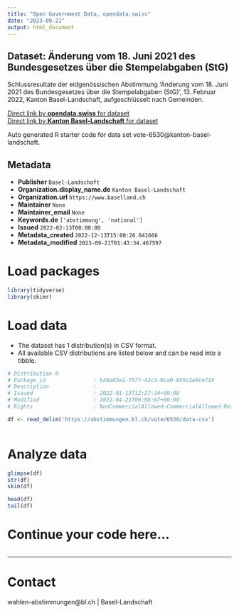 ```yaml
---
title: "Open Government Data, opendata.swiss"
date: "2023-09-21"
output: html_document
---
```


## Dataset: Änderung vom 18. Juni 2021 des Bundesgesetzes über die Stempelabgaben (StG)

Schlussresultate der eidgenössischen Abstimmung 'Änderung vom 18. Juni 2021 des Bundesgesetzes über die Stempelabgaben (StG)', 13. Februar 2022, Kanton Basel-Landschaft, aufgeschlüsselt nach Gemeinden.

[Direct link by **opendata.swiss** for dataset](https://opendata.swiss/de/dataset/anderung-vom-18-juni-2021-des-bundesgesetzes-uber-die-stempelabgaben-stg1)<br>
[Direct link by **Kanton Basel-Landschaft** for dataset](https://abstimmungen.bl.ch/vote/6530/data)

Auto generated R starter code for data set vote-6530@kanton-basel-landschaft.

## Metadata

- **Publisher** `Basel-Landschaft`
- **Organization.display_name.de** `Kanton Basel-Landschaft`
- **Organization.url** `https://www.baselland.ch`
- **Maintainer** `None`
- **Maintainer_email** `None`
- **Keywords.de** `['abstimmung', 'national']`
- **Issued** `2022-02-13T00:00:00`
- **Metadata_created** `2022-12-13T15:00:20.841666`
- **Metadata_modified** `2023-09-21T01:43:34.467597`


# Load packages

```r

library(tidyverse)
library(skimr)

```

# Load data

-   The dataset has 1 distribution(s) in CSV format.
-   All available CSV distributions are listed below and can be read into a tibble.

```r

# Distribution 0
# Package_id               : b28a03e1-7577-42c3-9ca0-695c2e9ce719
# Description              : 
# Issued                   : 2022-01-13T12:27:34+00:00
# Modified                 : 2022-04-21T09:08:07+00:00
# Rights                   : NonCommercialAllowed-CommercialAllowed-ReferenceRequired

df <- read_delim('https://abstimmungen.bl.ch/vote/6530/data-csv')



```

# Analyze data

```r

glimpse(df)
str(df)
skim(df)

head(df)
tail(df)

```

# Continue your code here...

```r

```

------------------------------------------------------------------------

# Contact

wahlen-abstimmungen@bl.ch | Basel-Landschaft
